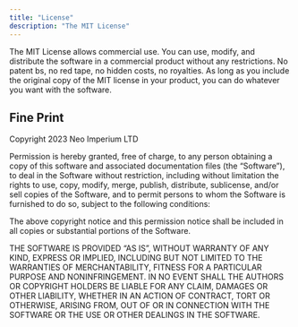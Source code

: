 ```yaml
---
title: "License"
description: "The MIT License"
---
```

The MIT License allows commercial use. You can use, modify, and distribute the software in a commercial product without any restrictions. No patent bs, no red tape, no hidden costs, no royalties. As long as you include the original copy of the MIT license in your product, you can do whatever you want with the software.

## Fine Print

Copyright 2023 Neo Imperium LTD

Permission is hereby granted, free of charge, to any person obtaining a copy of this software and associated documentation files (the “Software”), to deal in the Software without restriction, including without limitation the rights to use, copy, modify, merge, publish, distribute, sublicense, and/or sell copies of the Software, and to permit persons to whom the Software is furnished to do so, subject to the following conditions:

The above copyright notice and this permission notice shall be included in all copies or substantial portions of the Software.

THE SOFTWARE IS PROVIDED “AS IS”, WITHOUT WARRANTY OF ANY KIND, EXPRESS OR IMPLIED, INCLUDING BUT NOT LIMITED TO THE WARRANTIES OF MERCHANTABILITY, FITNESS FOR A PARTICULAR PURPOSE AND NONINFRINGEMENT. IN NO EVENT SHALL THE AUTHORS OR COPYRIGHT HOLDERS BE LIABLE FOR ANY CLAIM, DAMAGES OR OTHER LIABILITY, WHETHER IN AN ACTION OF CONTRACT, TORT OR OTHERWISE, ARISING FROM, OUT OF OR IN CONNECTION WITH THE SOFTWARE OR THE USE OR OTHER DEALINGS IN THE SOFTWARE.


